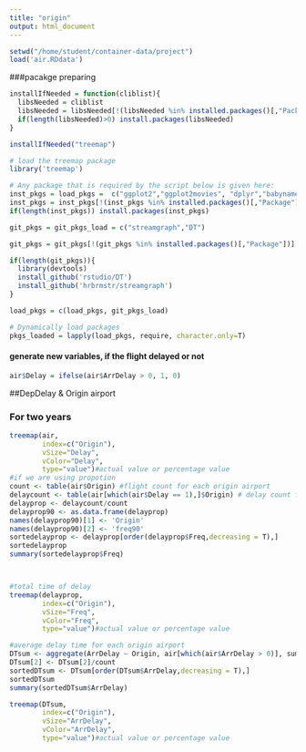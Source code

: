 ```yaml
---
title: "origin"
output: html_document
---
```


```r
setwd("/home/student/container-data/project")
load('air.RDdata')
```



###pacakge preparing 

```r
installIfNeeded = function(cliblist){
  libsNeeded = cliblist
  libsNeeded = libsNeeded[!(libsNeeded %in% installed.packages()[,"Package"])]
  if(length(libsNeeded)>0) install.packages(libsNeeded)
}

installIfNeeded("treemap")

# load the treemap package
library('treemap')

# Any package that is required by the script below is given here:
inst_pkgs = load_pkgs =  c("ggplot2","ggplot2movies", "dplyr","babynames","data.table","Rcpp")
inst_pkgs = inst_pkgs[!(inst_pkgs %in% installed.packages()[,"Package"])]
if(length(inst_pkgs)) install.packages(inst_pkgs)

git_pkgs = git_pkgs_load = c("streamgraph","DT")

git_pkgs = git_pkgs[!(git_pkgs %in% installed.packages()[,"Package"])]

if(length(git_pkgs)){
  library(devtools)
  install_github('rstudio/DT')
  install_github('hrbrmstr/streamgraph')
}

load_pkgs = c(load_pkgs, git_pkgs_load)

# Dynamically load packages
pkgs_loaded = lapply(load_pkgs, require, character.only=T)

```

#### generate new variables, if the flight delayed or not

```r
air$Delay = ifelse(air$ArrDelay > 0, 1, 0)
```


##DepDelay & Origin airport

### For two years

```r
treemap(air,
        index=c("Origin"),
        vSize="Delay",
        vColor="Delay",
        type="value")#actual value or percentage value
#if we are using propotion
count <- table(air$Origin) #flight count for each origin airport
delaycount <- table(air[which(air$Delay == 1),]$Origin) # delay count for each origin airport
delayprop <- delaycount/count
delayprop90 <- as.data.frame(delayprop)
names(delayprop90)[1] <- 'Origin'
names(delayprop90)[2] <- 'freq90'
sortedelayprop <- delayprop[order(delayprop$Freq,decreasing = T),]
sortedelayprop
summary(sortedelayprop$Freq)



#total time of delay
treemap(delayprop,
        index=c("Origin"),
        vSize="Freq",
        vColor="Freq",
        type="value")#actual value or percentage value

#average delay time for each origin airport
DTsum <- aggregate(ArrDelay ~ Origin, air[which(air$ArrDelay > 0)], sum)
DTsum[2] <- DTsum[2]/count
sortedDTsum <- DTsum[order(DTsum$ArrDelay,decreasing = T),]
sortedDTsum
summary(sortedDTsum$ArrDelay)

treemap(DTsum,
        index=c("Origin"),
        vSize="ArrDelay",
        vColor="ArrDelay",
        type="value")#actual value or percentage value

```

